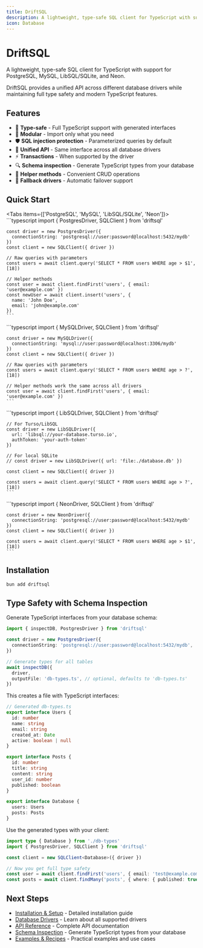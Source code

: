 ```yaml
---
title: DriftSQL
description: A lightweight, type-safe SQL client for TypeScript with support for PostgreSQL, MySQL, LibSQL/SQLite, and Neon.
icon: Database
---
```



# DriftSQL

A lightweight, type-safe SQL client for TypeScript with support for PostgreSQL, MySQL, LibSQL/SQLite, and Neon.

<Callout type="info">DriftSQL provides a unified API across different database drivers while maintaining full type safety and modern TypeScript features.</Callout>

## Features

- 🔐 **Type-safe** - Full TypeScript support with generated interfaces
- 🚀 **Modular** - Import only what you need
- 🛡️ **SQL injection protection** - Parameterized queries by default
- 🔄 **Unified API** - Same interface across all database drivers
- ⚡ **Transactions** - When supported by the driver
- 🔍 **Schema inspection** - Generate TypeScript types from your database
- 🎯 **Helper methods** - Convenient CRUD operations
- 🔀 **Fallback drivers** - Automatic failover support

## Quick Start

<Tabs items={['PostgreSQL', 'MySQL', 'LibSQL/SQLite', 'Neon']}>
  <Tab value="PostgreSQL">
    ```typescript
    import { PostgresDriver, SQLClient } from 'driftsql'

    const driver = new PostgresDriver({
      connectionString: 'postgresql://user:password@localhost:5432/mydb'
    })
    const client = new SQLClient({ driver })

    // Raw queries with parameters
    const users = await client.query('SELECT * FROM users WHERE age > $1', [18])

    // Helper methods
    const user = await client.findFirst('users', { email: 'user@example.com' })
    const newUser = await client.insert('users', {
      name: 'John Doe',
      email: 'john@example.com'
    })
    ```

  </Tab>
  
  <Tab value="MySQL">
    ```typescript
    import { MySQLDriver, SQLClient } from 'driftsql'

    const driver = new MySQLDriver({
      connectionString: 'mysql://user:password@localhost:3306/mydb'
    })
    const client = new SQLClient({ driver })

    // Raw queries with parameters
    const users = await client.query('SELECT * FROM users WHERE age > ?', [18])

    // Helper methods work the same across all drivers
    const user = await client.findFirst('users', { email: 'user@example.com' })
    ```

  </Tab>
  
  <Tab value="LibSQL/SQLite">
    ```typescript
    import { LibSQLDriver, SQLClient } from 'driftsql'

    // For Turso/LibSQL
    const driver = new LibSQLDriver({
      url: 'libsql://your-database.turso.io',
      authToken: 'your-auth-token'
    })

    // For local SQLite
    // const driver = new LibSQLDriver({ url: 'file:./database.db' })

    const client = new SQLClient({ driver })

    const users = await client.query('SELECT * FROM users WHERE age > ?', [18])
    ```

  </Tab>
  
  <Tab value="Neon">
    ```typescript
    import { NeonDriver, SQLClient } from 'driftsql'

    const driver = new NeonDriver({
      connectionString: 'postgresql://user:password@localhost:5432/mydb'
    })
    const client = new SQLClient({ driver })

    const users = await client.query('SELECT * FROM users WHERE age > $1', [18])
    ```

  </Tab>
</Tabs>

## Installation

```bash
bun add driftsql
```

## Type Safety with Schema Inspection

Generate TypeScript interfaces from your database schema:

```typescript
import { inspectDB, PostgresDriver } from 'driftsql'

const driver = new PostgresDriver({
  connectionString: 'postgresql://user:password@localhost:5432/mydb',
})

// Generate types for all tables
await inspectDB({
  driver,
  outputFile: 'db-types.ts', // optional, defaults to 'db-types.ts'
})
```

This creates a file with TypeScript interfaces:

```typescript
// Generated db-types.ts
export interface Users {
  id: number
  name: string
  email: string
  created_at: Date
  active: boolean | null
}

export interface Posts {
  id: number
  title: string
  content: string
  user_id: number
  published: boolean
}

export interface Database {
  users: Users
  posts: Posts
}
```

Use the generated types with your client:

```typescript
import type { Database } from './db-types'
import { PostgresDriver, SQLClient } from 'driftsql'

const client = new SQLClient<Database>({ driver })

// Now you get full type safety
const user = await client.findFirst('users', { email: 'test@example.com' }) // Returns Users | null
const posts = await client.findMany('posts', { where: { published: true } }) // Returns Posts[]
```

## Next Steps

- [Installation & Setup](/docs/installation) - Detailed installation guide
- [Database Drivers](/docs/drivers) - Learn about all supported drivers
- [API Reference](/docs/api) - Complete API documentation
- [Schema Inspection](/docs/schema) - Generate TypeScript types from your database
- [Examples & Recipes](/docs/examples) - Practical examples and use cases
